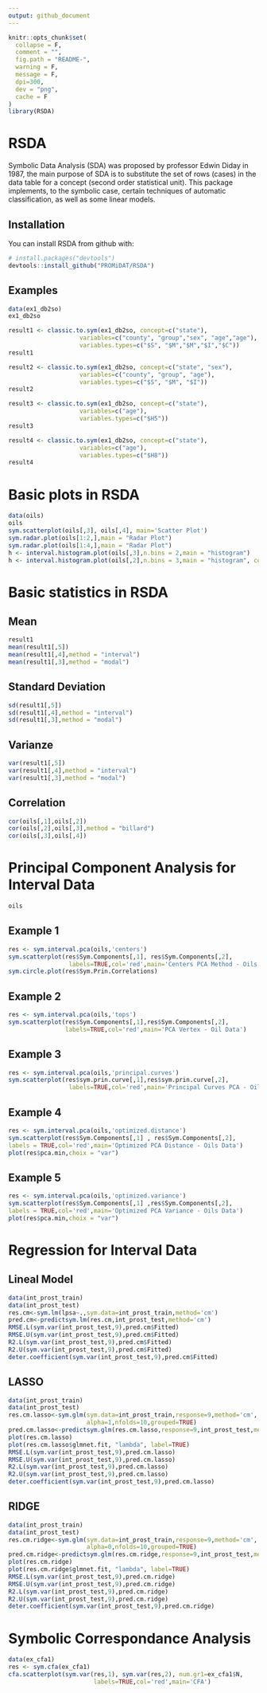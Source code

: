 ```yaml
---
output: github_document
---
```


<!-- README.md is generated from README.Rmd. Please edit that file -->

```r
knitr::opts_chunk$set(
  collapse = F,
  comment = "",
  fig.path = "README-",
  warning = F,
  message = F,
  dpi=300,
  dev = "png",
  cache = F
)
library(RSDA)
```

# RSDA

Symbolic Data Analysis (SDA) was proposed by professor Edwin Diday in 1987, the main purpose of SDA is to substitute the set of rows (cases) in the data table for  a concept (second order statistical unit). This package implements, to the symbolic case, certain techniques of automatic classification, as well as some linear models.

## Installation

You can install RSDA from github with:

```r
# install.packages("devtools")
devtools::install_github("PROMiDAT/RSDA")
```

## Examples

```r
data(ex1_db2so)
ex1_db2so
```

```r
result1 <- classic.to.sym(ex1_db2so, concept=c("state"),
                    variables=c("county", "group","sex", "age","age"),
                    variables.types=c("$S", "$M","$M","$I","$C"))
result1

result2 <- classic.to.sym(ex1_db2so, concept=c("state", "sex"),
                    variables=c("county", "group", "age"),
                    variables.types=c("$S", "$M", "$I"))
result2

result3 <- classic.to.sym(ex1_db2so, concept=c("state"),
                    variables=c("age"),
                    variables.types=c("$H5"))
result3

result4 <- classic.to.sym(ex1_db2so, concept=c("state"),
                    variables=c("age"),
                    variables.types=c("$H8"))
result4
```

# Basic plots in RSDA

```r
data(oils)
oils
sym.scatterplot(oils[,3], oils[,4], main='Scatter Plot')
sym.radar.plot(oils[1:2,],main = "Radar Plot")
sym.radar.plot(oils[1:4,],main = "Radar Plot")
h <- interval.histogram.plot(oils[,3],n.bins = 2,main = "histogram")
h <- interval.histogram.plot(oils[,2],n.bins = 3,main = "histogram", col = "blue")
```


# Basic statistics in RSDA

## Mean

```r
result1
mean(result1[,5])
mean(result1[,4],method = "interval")
mean(result1[,3],method = "modal")
```


## Standard Deviation

```r
sd(result1[,5])
sd(result1[,4],method = "interval")
sd(result1[,3],method = "modal")
```

## Varianze

```r
var(result1[,5])
var(result1[,4],method = "interval")
var(result1[,3],method = "modal")
```

## Correlation

```r
cor(oils[,1],oils[,2])
cor(oils[,2],oils[,3],method = "billard")
cor(oils[,3],oils[,4])
```

# Principal Component Analysis for Interval Data

```r
oils
```

## Example 1
```r
res <- sym.interval.pca(oils,'centers')
sym.scatterplot(res$Sym.Components[,1], res$Sym.Components[,2],
                 labels=TRUE,col='red',main='Centers PCA Method - Oils Data')
sym.circle.plot(res$Sym.Prin.Correlations)
```

## Example 2
```r
res <- sym.interval.pca(oils,'tops')
sym.scatterplot(res$Sym.Components[,1],res$Sym.Components[,2],
                labels=TRUE,col='red',main='PCA Vertex - Oil Data')
```

## Example 3

```r
res <- sym.interval.pca(oils,'principal.curves')
sym.scatterplot(res$sym.prin.curve[,1],res$sym.prin.curve[,2],
                 labels=TRUE,col='red',main='Principal Curves PCA - Oils Data')
```

## Example 4

```r
res <- sym.interval.pca(oils,'optimized.distance')
sym.scatterplot(res$Sym.Components[,1] , res$Sym.Components[,2],
labels = TRUE,col='red',main='Optimized PCA Distance - Oils Data')
plot(res$pca.min,choix = "var")
```

## Example 5

```r
res <- sym.interval.pca(oils,'optimized.variance')
sym.scatterplot(res$Sym.Components[,1] ,res$Sym.Components[,2],
labels = TRUE,col='red',main='Optimized PCA Variance - Oils Data')
plot(res$pca.min,choix = "var")
```

# Regression for Interval Data

## Lineal Model

```r
data(int_prost_train)
data(int_prost_test)
res.cm<-sym.lm(lpsa~.,sym.data=int_prost_train,method='cm')
pred.cm<-predictsym.lm(res.cm,int_prost_test,method='cm')
RMSE.L(sym.var(int_prost_test,9),pred.cm$Fitted)
RMSE.U(sym.var(int_prost_test,9),pred.cm$Fitted)
R2.L(sym.var(int_prost_test,9),pred.cm$Fitted)
R2.U(sym.var(int_prost_test,9),pred.cm$Fitted)
deter.coefficient(sym.var(int_prost_test,9),pred.cm$Fitted)
```

## LASSO

```r
data(int_prost_train)
data(int_prost_test)
res.cm.lasso<-sym.glm(sym.data=int_prost_train,response=9,method='cm',
                      alpha=1,nfolds=10,grouped=TRUE)
pred.cm.lasso<-predictsym.glm(res.cm.lasso,response=9,int_prost_test,method='cm')
plot(res.cm.lasso)
plot(res.cm.lasso$glmnet.fit, "lambda", label=TRUE)
RMSE.L(sym.var(int_prost_test,9),pred.cm.lasso)
RMSE.U(sym.var(int_prost_test,9),pred.cm.lasso)
R2.L(sym.var(int_prost_test,9),pred.cm.lasso)
R2.U(sym.var(int_prost_test,9),pred.cm.lasso)
deter.coefficient(sym.var(int_prost_test,9),pred.cm.lasso)
```

## RIDGE

```r
data(int_prost_train)
data(int_prost_test)
res.cm.ridge<-sym.glm(sym.data=int_prost_train,response=9,method='cm',
                      alpha=0,nfolds=10,grouped=TRUE)
pred.cm.ridge<-predictsym.glm(res.cm.ridge,response=9,int_prost_test,method='cm')
plot(res.cm.ridge)
plot(res.cm.ridge$glmnet.fit, "lambda", label=TRUE)
RMSE.L(sym.var(int_prost_test,9),pred.cm.ridge)
RMSE.U(sym.var(int_prost_test,9),pred.cm.ridge)
R2.L(sym.var(int_prost_test,9),pred.cm.ridge)
R2.U(sym.var(int_prost_test,9),pred.cm.ridge)
deter.coefficient(sym.var(int_prost_test,9),pred.cm.ridge)
```

# Symbolic Correspondance Analysis

```r
data(ex_cfa1) 
res <- sym.cfa(ex_cfa1)
cfa.scatterplot(sym.var(res,1), sym.var(res,2), num.gr1=ex_cfa1$N,
                        labels=TRUE,col='red',main='CFA')
```

